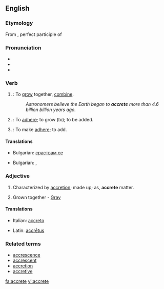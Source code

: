 {{was wotd|2007|October|16}}
==English==

===Etymology===
From {{etyl|la}} {{term|accretus|accrētus}}, perfect participle of {{term|accresco|accrēscō|increase|lang=la}}

===Pronunciation===
* {{IPA|/əˈkriːt/}}
* {{audio|en-us-accrete.ogg|Audio (US)}}
* {{rhymes|iːt}}

===Verb===
{{en-verb|accret|ing}}

# {{intransitive}}: To [[grow]] together, [[combine]].
#: ''Astronomers believe the Earth began to '''accrete''' more than 4.6 billion billion years ago.''
# {{intransitive}}: To [[adhere]]; to grow (to); to be added.
# {{transitive}}: To make [[adhere]]; to add.

====Translations====
{{trans-top|to grow together}}
* Bulgarian: [[сраствам се]]
{{trans-mid}}
{{trans-bottom}}
{{trans-top|To adhere; to grow (to); to be added.}}
* Bulgarian: {{t|bg|прилепвам|sc=Cyrl}},  {{t|bg|нараствам|sc=Cyrl}}
{{trans-mid}}
{{trans-bottom}}
{{trans-top|To make adhere; to add.}}
{{trans-mid}}
{{trans-bottom}}

===Adjective===
{{en-adj|-}}

# Characterized by [[accretion]]; made up; as, '''accrete''' matter.
# {{botany}} Grown together - [[Gray]]

====Translations====
{{trans-top|characterized by accretion}}
* Italian: [[accreto]]
{{trans-mid}}
* Latin: [[accretus|accrētus]]
{{trans-bottom}}

===Related terms===
* [[accrescence]]
* [[accrescent]]
* [[accretion]]
* [[accretive]]

[[fa:accrete]]
[[vi:accrete]]